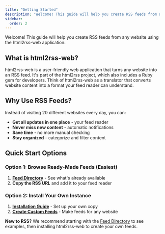 ```yaml
---
title: "Getting Started"
description: "Welcome! This guide will help you create RSS feeds from any website using the html2rss-web application."
sidebar:
  order: 2
---
```


Welcome! This guide will help you create RSS feeds from any website using the html2rss-web application.

## What is html2rss-web?

html2rss-web is a user-friendly web application that turns any website into an RSS feed. It's part of the html2rss project, which also includes a Ruby gem for developers. Think of html2rss-web as a translator that converts website content into a format your feed reader can understand.

## Why Use RSS Feeds?

Instead of visiting 20 different websites every day, you can:

- **Get all updates in one place** - your feed reader
- **Never miss new content** - automatic notifications
- **Save time** - no more manual checking
- **Stay organized** - categorize and filter content

## Quick Start Options

### Option 1: Browse Ready-Made Feeds (Easiest)

1. **[Feed Directory](/feed-directory/)** - See what's already available
2. **Copy the RSS URL** and add it to your feed reader

### Option 2: Install Your Own Instance

1. **[Installation Guide](/web-application/installation)** - Set up your own copy
2. **[Create Custom Feeds](/web-application/how-to/)** - Make feeds for any website

**New to RSS?** We recommend starting with the [Feed Directory](/feed-directory/) to see examples, then installing html2rss-web to create your own feeds.
